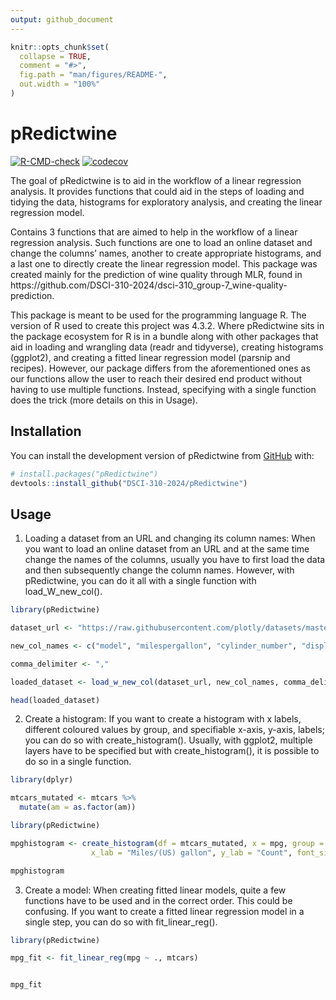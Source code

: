 ```yaml
---
output: github_document
---
```


<!-- README.md is generated from README.Rmd. Please edit that file -->

```r
knitr::opts_chunk$set(
  collapse = TRUE,
  comment = "#>",
  fig.path = "man/figures/README-",
  out.width = "100%"
)
```

# pRedictwine

<!-- badges: start -->
[![R-CMD-check](https://github.com/DSCI-310-2024/pRedictwine/actions/workflows/R-CMD-check.yaml/badge.svg)](https://github.com/DSCI-310-2024/pRedictwine/actions/workflows/R-CMD-check.yaml)
[![codecov](https://codecov.io/gh/DSCI-310-2024/pRedictwine/graph/badge.svg?token=nTh5WN6FEe)](https://codecov.io/gh/DSCI-310-2024/pRedictwine)
<!-- badges: end -->

The goal of pRedictwine is to aid in the workflow of a linear regression analysis.
It provides functions that could aid in the steps of loading and tidying the data,
histograms for exploratory analysis, and creating the linear regression model.

Contains 3 functions that are aimed to help in the workflow of a linear regression analysis. Such functions are one to load an online dataset and change the columns' names, another to create appropriate histograms, and a last one to directly create the linear regression model. This package was created mainly for the prediction of wine quality through MLR, found in  https://github.com/DSCI-310-2024/dsci-310_group-7_wine-quality-prediction.

This package is meant to be used for the programming language R. The version of R used to create this project was 4.3.2. Where pRedictwine sits in the package ecosystem for R is in a bundle along with other packages that aid in loading and wrangling data (readr and tidyverse), creating histograms (ggplot2), and creating a fitted linear regression model (parsnip and recipes). However, our package differs from the aforementioned ones as our functions allow the user to reach their desired end product without having to use multiple functions. Instead, specifying with a single function does the trick (more details on this in Usage).

## Installation

You can install the development version of pRedictwine from [GitHub](https://github.com/DSCI-310-2024/pRedictwine) with:

``` r
# install.packages("pRedictwine")
devtools::install_github("DSCI-310-2024/pRedictwine")
```

## Usage

1. Loading a dataset from an URL and changing its column names:
When you want to load an online dataset from an URL and at the same time change the names of the columns, usually you have to first load the data and then subsequently change the column names. However, with pRedictwine, you can do it all with a single function with load_W_new_col().

```r
library(pRedictwine)

dataset_url <- "https://raw.githubusercontent.com/plotly/datasets/master/mtcars.csv"

new_col_names <- c("model", "milespergallon", "cylinder_number", "displacement", "horsepower", "rear_axle_ratio", "weight", "quartermiletime", "engine", "transmission", "forwardgears", "carb")

comma_delimiter <- ","

loaded_dataset <- load_w_new_col(dataset_url, new_col_names, comma_delimiter)

head(loaded_dataset)
```

2. Create a histogram:
If you want to create a histogram with x labels, different coloured values by group, and specifiable x-axis, y-axis, labels; you can do so with create_histogram(). Usually, with ggplot2, multiple layers have to be specified but with create_histogram(), it is possible to do so in a single function.
```r
library(dplyr)

mtcars_mutated <- mtcars %>%
  mutate(am = as.factor(am))
```

```r
library(pRedictwine)

mpghistogram <- create_histogram(df = mtcars_mutated, x = mpg, group = am,
                  x_lab = "Miles/(US) gallon", y_lab = "Count", font_size = 10.5)

mpghistogram

```

3. Create a model:
When creating fitted linear models, quite a few functions have to be used and in the correct order. This could be confusing. If you want to create a fitted linear regression model in a single step, you can do so with fit_linear_reg().

```r
library(pRedictwine)

mpg_fit <- fit_linear_reg(mpg ~ ., mtcars)


mpg_fit
```
